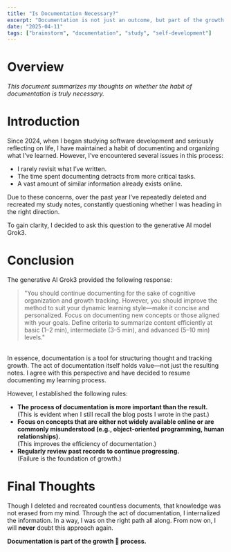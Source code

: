 ```yaml
---
title: "Is Documentation Necessary?"
excerpt: "Documentation is not just an outcome, but part of the growth process."
date: "2025-04-11"
tags: ["brainstorm", "documentation", "study", "self-development"]
---
```


# Overview
*This document summarizes my thoughts on whether the habit of documentation is truly necessary.*


# Introduction
Since 2024, when I began studying software development and seriously reflecting on life, I have maintained a habit of documenting and organizing what I’ve learned. However, I’ve encountered several issues in this process:

- I rarely revisit what I’ve written.
- The time spent documenting detracts from more critical tasks.
- A vast amount of similar information already exists online.

Due to these concerns, over the past year I’ve repeatedly deleted and recreated my study notes, constantly questioning whether I was heading in the right direction.

To gain clarity, I decided to ask this question to the generative AI model Grok3.


# Conclusion
The generative AI Grok3 provided the following response:

> "You should continue documenting for the sake of cognitive organization and growth tracking. However, you should improve the method to suit your dynamic learning style—make it concise and personalized. Focus on documenting new concepts or those aligned with your goals. Define criteria to summarize content efficiently at basic (1–2 min), intermediate (3–5 min), and advanced (5–10 min) levels."

<br/>
In essence, documentation is a tool for structuring thought and tracking growth. The act of documentation itself holds value—not just the resulting notes. I agree with this perspective and have decided to resume documenting my learning process.

However, I established the following rules:

- **The process of documentation is more important than the result.**  
    (This is evident when I still recall the blog posts I wrote in the past.)
- **Focus on concepts that are either not widely available online or are commonly misunderstood (e.g., object-oriented programming, human relationships).**  
    (This improves the efficiency of documentation.)
- **Regularly review past records to continue progressing.**  
    (Failure is the foundation of growth.)



# Final Thoughts
Though I deleted and recreated countless documents, that knowledge was not erased from my mind. Through the act of documentation, I internalized the information. In a way, I was on the right path all along. From now on, I will **never** doubt this approach again.

**Documentation is part of the growth 🌱 process.**
